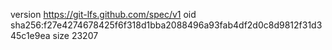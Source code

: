 version https://git-lfs.github.com/spec/v1
oid sha256:f27e4274678425f6f318d1bba2088496a93fab4df2d0c8d9812f31d345c1e9ea
size 23207
